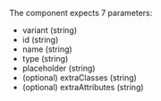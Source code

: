 

<Playground playgroundLink="/storybook/ec/index.html?selectedKind=TextInput&selectedStory=default&stories=0">
  <TextInput
    id="text-input-id"
    name="text-input-name"
    type="text"
    placeholder={demoContentDefault.placeholder}
  />
</Playground>

The component expects 7 parameters:

- variant (string)
- id (string)
- name (string)
- type (string)
- placeholder (string)
- (optional) extraClasses (string)
- (optional) extraAttributes (string)

